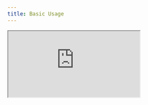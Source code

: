 ```yaml
---
title: Basic Usage
---
```


<iframe
  src="https://codesandbox.io/embed/swr-basic-p7dg6?codemirror=1&fontsize=14&autoresize=1"
  className="mt-6 h-[calc(100dvh-var(--nextra-navbar-height))] w-full"
  title="SWR - Basic Usage"
/>
